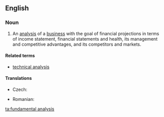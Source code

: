 ==English==
{{wikipedia}}
===Noun===
{{en-noun|-}}

# {{context|finance}} An [[analysis]] of a [[business]] with the goal of financial projections in terms of income statement, financial statements and health, its management and competitive advantages, and its competitors and markets.

====Related terms====
* [[technical analysis]]

====Translations====
{{trans-top|analysis}}
* Czech: {{t-|cs|fundamentální analýza|f}}
{{trans-mid}}
* Romanian: {{t-|ro|analiză fundamentală}}
{{trans-bottom}}

[[ta:fundamental analysis]]